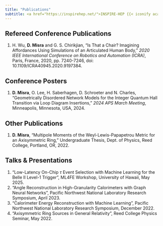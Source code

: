 ```yaml
---
title: "Publications" 
subtitle: <a href="https://inspirehep.net/">INSPIRE-HEP {{< iconify academicons inspire >}}</a>
---
```


## Refereed Conference Publications
1. H. Wu, __D. Misra__ and G. S. Chirikjian, "<a href="https://ieeexplore.ieee.org/document/9197384" style="text-decoration: none">Is That a Chair? Imagining Affordances Using Simulations of an Articulated Human Body</a>," _2020 IEEE International Conference on Robotics and Automation (ICRA)_, Paris, France, 2020, pp. 7240-7246, doi: 10.1109/ICRA40945.2020.9197384.

## Conference Posters
1. __D. Misra__, O. Lee, H. Saberhagen, D. Schroeter and N. Charles, "Geometrically Disordered Network Models for the Integer Quantum Hall Transition via Loop Diagram Insertions," _2024 APS March Meeting_, Minneapolis, Minnesota, USA, 2024.

## Other Publications
1. __D. Misra__, "Multipole Moments of the Weyl-Lewis-Papapetrou Metric for an Axisymmetric Ring," Undergraduate Thesis, Dept. of Physics, Reed College, Portland, OR, 2022.

## Talks \& Presentations
1. "Low-Latency On-Chip $\tau$ Event Selection with Machine Learning for the Belle II Level-1 Trigger", ML4FE Workshop, University of Hawaii, May 2025. 
3. “Angle Reconstruction in High-Granularity Calorimeters with Graph Neural Networks”,
Pacific Northwest National Laboratory Research Symposium, April 2023.
4. “Calorimeter Energy Reconstruction with Machine Learning", Pacific Northwest National
Laboratory Research Symposium, December 2022.
5. “Axisymmetric Ring Sources in General Relativity”, Reed College Physics Seminar, May 2022.